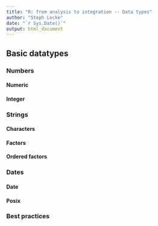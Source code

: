 ```yaml
---
title: "R: from analysis to integration -- Data types"
author: "Steph Locke"
date: "`r Sys.Date()`"
output: html_document
---
```


## Basic datatypes

### Numbers

#### Numeric

#### Integer


### Strings

#### Characters

#### Factors

#### Ordered factors


### Dates

#### Date

#### Posix


### Best practices